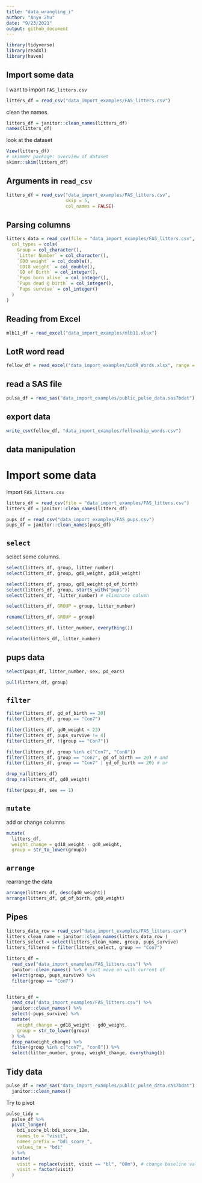 ```yaml
---
title: "data_wrangling_i"
author: "Anyu Zhu"
date: "9/23/2021"
output: github_document
---
```


```r
library(tidyverse)
library(readxl)
library(haven)
```
## Import some data

I want to import `FAS_litters.csv`
```r
litters_df = read_csv("data_import_examples/FAS_litters.csv")
```

clean the names.
```r
litters_df = janitor::clean_names(litters_df)
names(litters_df)
```

look at the dataset
```r
View(litters_df)
# skimmer package: overview of dataset
skimr::skim(litters_df)
```

## Arguments in `read_csv`
```r
litters_df = read_csv("data_import_examples/FAS_litters.csv",
                      skip = 5,
                      col_names = FALSE)
```
## Parsing columns
```r
litters_data = read_csv(file = "data_import_examples/FAS_litters.csv",
  col_types = cols(
    Group = col_character(),
    `Litter Number` = col_character(),
    `GD0 weight` = col_double(),
    `GD18 weight` = col_double(),
    `GD of Birth` = col_integer(),
    `Pups born alive` = col_integer(),
    `Pups dead @ birth` = col_integer(),
    `Pups survive` = col_integer()
  )
)
```

## Reading from Excel
```r
mlb11_df = read_excel("data_import_examples/mlb11.xlsx")
```

## LotR word read
```r
fellow_df = read_excel("data_import_examples/LotR_Words.xlsx", range = "B3:D6")
```

## read a SAS file
```r
pulsa_df = read_sas("data_import_examples/public_pulse_data.sas7bdat")
```

## export data
```r
write_csv(fellow_df, "data_import_examples/fellowship_words.csv")
```

## data manipulation

# Import some data
Import `FAS_litters.csv
`
```r
litters_df = read_csv(file = "data_import_examples/FAS_litters.csv")
litters_df = janitor::clean_names(litters_df)

pups_df = read_csv("data_import_examples/FAS_pups.csv")
pups_df = janitor::clean_names(pups_df)
```
## `select`
select some columns.

```r
select(litters_df, group, litter_number)
select(litters_df, group, gd0_weight, gd18_weight)

select(litters_df, group, gd0_weight:gd_of_birth)
select(litters_df, group, starts_with("pups"))
select(litters_df, -litter_number) # eliminate column

select(litters_df, GROUP = group, litter_number)

rename(litters_df, GROUP = group)

select(litters_df, litter_number, everything())

relocate(litters_df, litter_number)
```

## pups data
```r
select(pups_df, litter_number, sex, pd_ears)

pull(litters_df, group)
```

## `filter`

```r
filter(litters_df, gd_of_birth == 20)
filter(litters_df, group == "Con7")

filter(litters_df, gd0_weight < 23)
filter(litters_df, pups_survive != 4)
filter(litters_df, !(group == "Con7"))

filter(litters_df, group %in% c("Con7", "Con8"))
filter(litters_df, group == "Con7", gd_of_birth == 20) # and
filter(litters_df, group == "Con7" | gd_of_birth == 20) # or

drop_na(litters_df)
drop_na(litters_df, gd0_weight)

filter(pups_df, sex == 1)
```
## `mutate`
add or change columns

```r
mutate(
  litters_df, 
  weight_change = gd18_weight - gd0_weight,
  group = str_to_lower(group))
```

## `arrange`
rearrange the data
```r
arrange(litters_df, desc(gd0_weight))
arrange(litters_df, gd_of_birth, gd0_weight)
```
## Pipes
```r
litters_data_row = read_csv("data_import_examples/FAS_litters.csv")
litters_clean_name = janitor::clean_names(litters_data_row )
litters_select = select(litters_clean_name, group, pups_survive)
litters_filtered = filter(litters_select, group == "Con7")

litters_df = 
  read_csv("data_import_examples/FAS_litters.csv") %>%
  janitor::clean_names() %>% # just move on with current df
  select(group, pups_survive) %>%
  filter(group == "Con7")


litters_df = 
  read_csv("data_import_examples/FAS_litters.csv") %>%
  janitor::clean_names() %>%
  select(-pups_survive) %>%
  mutate(
    weight_change = gd18_weight - gd0_weight,
    group = str_to_lower(group)
  ) %>%
  drop_na(weight_change) %>%
  filter(group %in% c("con7", "con8")) %>%
  select(litter_number, group, weight_change, everything())
```

## Tidy data


```r
pulse_df = read_sas("data_import_examples/public_pulse_data.sas7bdat") %>%
  janitor::clean_names()
```

Try to pivot
```r
pulse_tidy = 
  pulse_df %>%
  pivot_longer(
    bdi_score_bl:bdi_score_12m,
    names_to = "visit",
    names_prefix = "bdi_score_",
    values_to = "bdi"
  ) %>%
  mutate(
    visit = replace(visit, visit == "bl", "00m"), # change baseline value
    visit = factor(visit)
  )
```




